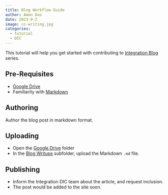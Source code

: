 ```yaml
---
title: Blog Workflow Guide
author: Aman Das
date: 2023-9-2
image: cc-writing.jpg
categories:
  - tutorial
  - DIC
---
```


This tutorial will help you get started with contributing to [Integration Blog](https://blog.integrationfest.in) series.

## Pre-Requisites

- [Google Drive](https://drive.google.com)
- Familiarity with [Markdown](https://rmarkdown.rstudio.com/authoring_basics.html)

## Authoring

Author the blog post in markdown format.

## Uploading

- Open the [Google Drive](https://drive.google.com/drive/folders/1do8dJdrgK-cOa02tDJueM7PoKuwKqT5M?usp=sharing) folder
- In the [Blog Writups](https://drive.google.com/drive/folders/18UgrebGacbEO7wlfrTRoqBttEIx-y3Fs?usp=drive_link) subfolder, upload the Markdown `.md` file.

## Publishing

- Inform the Integration DIC team about the article, and request inclusion.
- The post would be added to the site soon.
